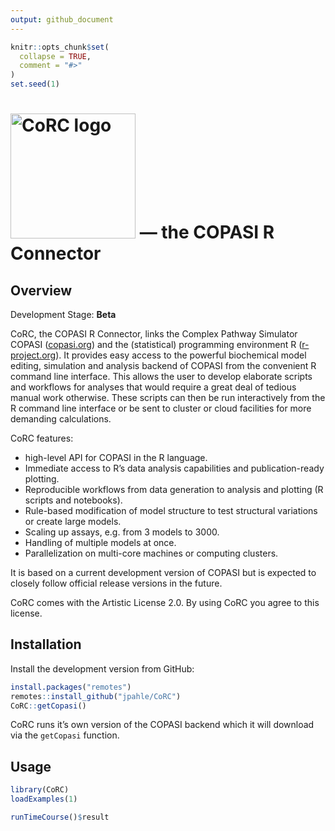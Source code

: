 ```yaml
---
output: github_document
---
```


```r
knitr::opts_chunk$set(
  collapse = TRUE,
  comment = "#>"
)
set.seed(1)
```

# <img src="man/figures/logo.png" alt="CoRC logo" width="200"> --- the <b>CO</b>PASI <b>R</b> <b>C</b>onnector

## Overview

Development Stage: **Beta**

CoRC, the COPASI R Connector, links the Complex Pathway Simulator COPASI ([copasi.org](http://copasi.org)) and the (statistical) programming environment R ([r-project.org](http://r-project.org)).
It provides easy access to the powerful biochemical model editing, simulation and analysis backend of COPASI from the convenient R command line interface.
This allows the user to develop elaborate scripts and workflows for analyses that would require a great deal of tedious manual work otherwise.
These scripts can then be run interactively from the R command line interface or be sent to cluster or cloud facilities for more demanding calculations.

CoRC features:

* high-level API for COPASI in the R language.
* Immediate access to R's data analysis capabilities and publication-ready plotting.
* Reproducible workflows from data generation to analysis and plotting (R scripts and notebooks).
* Rule-based modification of model structure to test structural variations or create large models.
* Scaling up assays, e.g. from 3 models to 3000.
* Handling of multiple models at once.
* Parallelization on multi-core machines or computing clusters.

It is based on a current development version of COPASI but is expected to closely follow official release versions in the future.

CoRC comes with the Artistic License 2.0. By using CoRC you agree to this license.

## Installation

Install the development version from GitHub:

```r
install.packages("remotes")
remotes::install_github("jpahle/CoRC")
CoRC::getCopasi()
```

CoRC runs it's own version of the COPASI backend which it will download via the `getCopasi` function.

## Usage

```r
library(CoRC)
loadExamples(1)

runTimeCourse()$result
```
